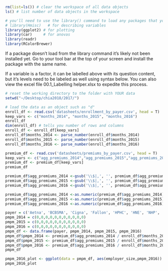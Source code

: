 ```r
```

```r
rm(list=ls()) # clear the workspace of all data objects
ls() # list number of data objects in the workspace
```


```r
# you'll need to use the library() command to load any packages that you'll use in your R session.
# library(Hmisc)   # for describing variables 
library(ggplot2) # for plotting
library(car)     # for anovas
library(readr)
library(RColorBrewer) 
```
If a package doesn't load from the library command it's likely not been installed yet. Go to your tool bar at the top of your screen and install the package with the same name.

  If a variable is a factor, it can be labelled above with its question content, but it's levels need to be labeled as well using syntax below. You can also view the excel file 00.1_Labelling helper.xlsx to expedite this process.
  
```r
# reset the working directory to the folder with YOUR data
setwd("~/Desktop/chia2018/2017/")

# load the data as an object such as "d"
enroll_df <- read.csv('datasheets/enrollment_by_payer.csv', head = T)
keep_vars <- c("months_2014", "months_2015", "months_2016")
enroll_df
dim(enroll_df) # tells you number of rows and columns
enroll_df <- enroll_df[keep_vars]
enroll_df$months_2014 <- parse_number(enroll_df$months_2014)
enroll_df$months_2015 <- parse_number(enroll_df$months_2015)
enroll_df$months_2016 <- parse_number(enroll_df$months_2016)

premium_df <- read.csv('datasheets/premiums_by_payer.csv', head = T)
keep_vars <- c("agg_premiums_2014","agg_premiums_2015","agg_premiums_2016")
premium_df <- premium_df[keep_vars]
premium_df

premium_df$agg_premiums_2014 <-gsub('\\$|,', '', premium_df$agg_premiums_2014)
premium_df$agg_premiums_2015 <-gsub('\\$|,', '', premium_df$agg_premiums_2015)
premium_df$agg_premiums_2016 <-gsub('\\$|,', '', premium_df$agg_premiums_2016)

premium_df$agg_premiums_2014 <-as.numeric(premium_df$agg_premiums_2014)
premium_df$agg_premiums_2015 <-as.numeric(premium_df$agg_premiums_2015)
premium_df$agg_premiums_2016 <-as.numeric(premium_df$agg_premiums_2016)
```

```r
payer = c('Aetna', 'BCBSMA', 'Cigna', 'Fallon', 'HPHC', 'HNE', 'NHP', 'Tufts','UniCare', 'United', 'Total')
pmpm_2014 = c(0,0,0,0,0,0,0,0,0,0,0)
pmpm_2015 = c(0,0,0,0,0,0,0,0,0,0,0)
pmpm_2016 = c(0,0,0,0,0,0,0,0,0,0,0)
pmpm_df <- data.frame(payer, pmpm_2014, pmpm_2015, pmpm_2016)
pmpm_df$pmpm_2014 <- premium_df$agg_premiums_2014 / enroll_df$months_2014
pmpm_df$pmpm_2015 <- premium_df$agg_premiums_2015 / enroll_df$months_2015
pmpm_df$pmpm_2016 <- premium_df$agg_premiums_2016 / enroll_df$months_2016
pmpm_df
```

```r
pmpm_2016_plot <- ggplot(data = pmpm_df, aes(employer_size,pmpm_2016)) + geom_bar(stat = "identity", width=0.3, fill="steelblue") + coord_flip() + theme_minimal() + labs(title =" Fully-Insured Premiums by Product Type, 2016", x = "ESI") 
pmpm_2016_plot

```

